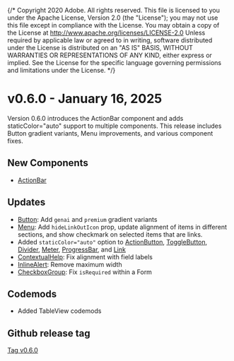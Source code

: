 {/* Copyright 2020 Adobe. All rights reserved.
This file is licensed to you under the Apache License, Version 2.0 (the "License");
you may not use this file except in compliance with the License. You may obtain a copy
of the License at http://www.apache.org/licenses/LICENSE-2.0
Unless required by applicable law or agreed to in writing, software distributed under
the License is distributed on an "AS IS" BASIS, WITHOUT WARRANTIES OR REPRESENTATIONS
OF ANY KIND, either express or implied. See the License for the specific language
governing permissions and limitations under the License. */}




# v0.6.0 - January 16, 2025

Version 0.6.0 introduces the ActionBar component and adds staticColor="auto" support to multiple components. This release includes Button gradient variants, Menu improvements, and various component fixes.

## New Components

* [ActionBar](../ActionBar.html)

## Updates

* [Button](../Button.html): Add `genai` and `premium` gradient variants
* [Menu](../Menu.html): Add `hideLinkOutIcon` prop, update alignment of items in different sections, and show checkmark on selected items that are links.
* Added `staticColor="auto"` option to [ActionButton](../ActionButton.html), [ToggleButton](../ToggleButton.html), [Divider](../Divider.html), [Meter](../Meter.html), [ProgressBar](../ProgressBar.html), and [Link](../Link.html)
* [ContextualHelp](../ContextualHelp.html): Fix alignment with field labels
* [InlineAlert](../InlineAlert.html): Remove maximum width
* [CheckboxGroup](../CheckboxGroup.html): Fix `isRequired` within a Form

## Codemods

* Added TableView codemods

## Github release tag

[Tag v0.6.0](https://github.com/adobe/react-spectrum/releases/tag/%40react-spectrum%2Fs2%400.6.0)
